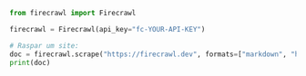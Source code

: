 ```python Python
from firecrawl import Firecrawl

firecrawl = Firecrawl(api_key="fc-YOUR-API-KEY")

# Raspar um site:
doc = firecrawl.scrape("https://firecrawl.dev", formats=["markdown", "html"])
print(doc)
```
